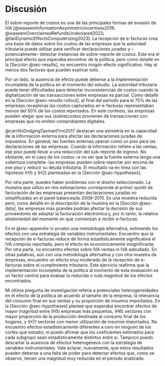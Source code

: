 # Discusión {#sec-discussion}

El sobre-reporte de costos es una de las principales formas de evasión de IVA [@waseemInformationAsymmetricIncentives2019; @waseemOverclaimedRefundsUndeclared2023; @fanDynamicEffectsComputerizing2023]. La recepción de e-facturas crea una base de datos sobre los costos de las empresas que la autoridad tributaria puede utilizar para verificar declaraciones juradas y –potencialmente– detectar instancias de sobre-reporte de costos. Este era el principal efecto que esperaba encontrar de la política, pero como detallé en la [Sección @sec-results], no encuentro ningún efecto significativo. Hay al menos dos factores que pueden explicar esto.

Por un lado, la ausencia de efecto puede deberse a la implementación incompleta de la política en el momento del estudio. La autoridad tributaria puede tener dificultades para detectar inconsistencias de costos cuando la digitalización de las transacciones entre empresas es parcial. Como detallé en la [Sección @sec-results-rollout], al final del período para el 75% de las empresas receptoras los costos capturados en e-facturas representaban menos del 50% de los costos reportados. En este contexto, las empresas pueden alegar que sus (sobre)costos provienen de transacciones con empresas que no emiten comprobantes digitales.

@carrilloDodgingTaxmanFirm2017 destacan una asimetría en la capacidad de la información externa para afectar las declaraciones juradas de impuestos. En general, las fuentes externas operan como un piso para las declaraciones de las empresas. Cuando la información refiere a las ventas, ese piso puede llevar a una reducción del sub-reporte de ingreso. No obstante, en el caso de los costos –a no ser que la fuente externa tenga una cobertura completa– las empresas pueden sobre-reportar por encima de ese piso y reducir su deuda tributaria. El resultado va en línea con las hipótesis (H1) y (H2) planteadas en la [Sección @sec-hypotheses].

Por otra parte, pueden haber problemas con el diseño seleccionado. La muestra que utilizo en mis estimaciones corresponde al primer quintil de facturación de las empresas presentan declaraciones juradas no simplificadas en el panel balanceado 2009–2015. Es una muestra reducida pero, como detallé en la descripción de la muestra en la [Sección @sec-data], las empresas más grandes podrían afectar la decisión de sus proveedores de adoptar la facturación electrónica y, por lo tanto, la relativa aleatoriedad del momento en que comienzan a recibir e-facturas.

En el @sec-appendix-iv pruebo una metodología alternativa, estimando los efectos con una estrategia de variables instrumentales. Encuentro que la recepción de e-facturas reduce de forma estadísticamente significativa el IVA compras reportado, pero el efecto es económicamente insignificante. Por otra parte, no encuentro efectos sobre IVA ventas ni IVA adeudado. En otras palabras, aún con una metodología alternativa y con otra muestra de empresas, encuentro un efecto muy moderado de la recepción de e-facturas sobre el cumplimiento tributario. Este ejercicio reafirma que la implementación incompleta de la política al momento de esta evaluación es un factor central para evaluar la reducida o nula magnitud de los efectos encontrados.

Mi última pregunta de investigación refería a potenciales heterogeneidades en el efecto de la política de acuerdo al tamaño de la empresa, la relevancia del consumo final en sus ventas y su proporción de insumos importados. En la [Sección @sec-hypotheses] planteé que esperaba encontrar efectos de mayor magnitud entre (H5) empresas más pequeñas, (H6) sectores con mayor proporción de la producción destinada al consumo final de los hogares, y (H7) sectores con menor utilización de insumos importados. No encuentro efectos estadísticamente diferentes a cero en ninguno de los cortes que estudio; ni puedo afirmar que los coeficientes estimados para cada subgrupo sean estadísticamente distintos entre sí. Tampoco puedo descartar la ausencia de efectos heterogéneos con la estrategia de variables instrumentales. Vale aclarar, nuevamente, que estos resultados pueden deberse a una falta de poder para detectar efectos que, como se observó, tienen una magnitud muy reducida en el período analizado.
